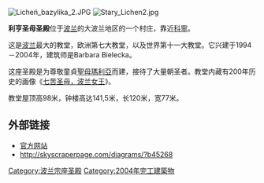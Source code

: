[[File:Licheń_bazylika_2.JPG|thumbnail]]
[[File:Stary_Lichen2.jpg|thumbnail]]

'''利亨圣母圣殿'''位于[[波兰|波兰]]的大波兰地区的一个村庄{{link-en|老利亨|Licheń Stary}}，靠近[[科寧_(波蘭)|科寧]]。

这是[[波兰|波兰]]最大的教堂，欧洲第七大教堂，以及世界第十一大教堂。它兴建于1994－2004年，建筑师是Barbara Bielecka。

这座圣殿是为尊敬童貞[[聖母瑪利亞|聖母瑪利亞]]而建，接待了大量朝圣者。教堂内藏有200年历史的画像《[[七苦圣母，波兰女王|七苦圣母，波兰女王]]》。

教堂屋顶高98米，钟楼高达141,5米，长120米，宽77米。

== 外部链接 ==
{{commonscat|Sanctuary of Our Lady of Licheń}}
* [http://www.lichen.pl 官方网站] {{Wayback|url=http://www.lichen.pl/ |date=20210115073249 }}
* http://skyscraperpage.com/diagrams/?b45268 {{Wayback|url=http://skyscraperpage.com/diagrams/?b45268 |date=20200123104144 }}

{{coord|52|19|24.00|N|18|21|28.80|E|region:PL_type:landmark_source:dewiki|display=title}}

{{Authority control}}
[[Category:波兰宗座圣殿|Category:波兰宗座圣殿]]
[[Category:2004年完工建築物|Category:2004年完工建築物]]